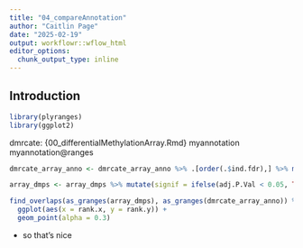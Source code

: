```yaml
---
title: "04_compareAnnotation"
author: "Caitlin Page"
date: "2025-02-19"
output: workflowr::wflow_html
editor_options:
  chunk_output_type: inline
---
```


## Introduction

```r
library(plyranges)
library(ggplot2)
```

dmrcate: {00_differentialMethylationArray.Rmd}
myannotation
myannotation@ranges
```r
dmrcate_array_anno <- dmrcate_array_anno %>% .[order(.$ind.fdr),] %>% mutate(rank = 1:nrow(.))
```
```r
array_dmps <- array_dmps %>% mutate(signif = ifelse(adj.P.Val < 0.05, TRUE, FALSE))
```

```r
find_overlaps(as_granges(array_dmps), as_granges(dmrcate_array_anno)) %>% data.frame() %>%
  ggplot(aes(x = rank.x, y = rank.y)) +
  geom_point(alpha = 0.3)
```
* so that's nice
